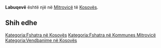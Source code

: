 {{Fshat në 
 | Emri                = Labuqevë
 | EmriAlt                = 
 | NAME_SHORT_FORM=      
 | NAME_GENERIC=      
 | NAME_SORT_NAME_RO=      LABUQEVE
 | FULL_NAME_RO = Labuqevë
 | FULL_NAME_ND_RO=Labuqeve
 | SORT_NAME_RG=LABUQEVE
 | FULL_NAME_RG=Labuqevë
 | FULL_NAME_ND_RG=Labuqeve
 | SRP_NAME_SHORT_FORM=      
 | SRP_NAME_GENERIC=      
 | SRP_NAME_SORT_NAME_RO=      
 | SRP_FULL_NAME_RO = 
 | SRP_FULL_NAME_ND_RO=
 | SRP_SORT_NAME_RG=
 | SRP_FULL_NAME_RG=
 | SRP_FULL_NAME_ND_RG=
 | Emri (Rasa dhanore) = 
 | Figura              = 
 | Shteti              = Kosovo
 | Komuna              = Mitrovicë
 | Kodi postar         = 
 | Sipërfaqja          = 

 | Popullsia           = 

 | Regj. i popullsisë  = 
 | Dend. e popullsisë  = 
 | Faqja zyrtare       = 
 <!--- Koordinatat ----> 
 | Gjerësia            = 42.504722
 | Gjatësia            = 20.584444
 | Lartësia            = 
}}
'''Labuqevë''' është një [[]] në [[Mitrovicë]] të [[Kosovës]].

<!-- == Gjeografia == -->
<!-- == Historia == -->
<!-- == Demografia == -->
== Shih edhe ==
{{Komuna Mitrovicë}}
{{Kosovo-Administrata-Cung}}

[[Kategoria:Fshatra në Kosovës]]
[[Kategoria:Fshatra në Kommunes Mitrovicë]]
[[Kategoria:Vendbanime në Kosovës]]